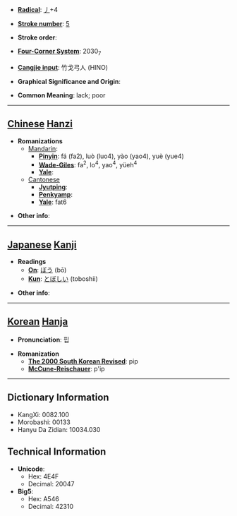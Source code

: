 * '''[[Wiktionary:Chinese radical index| Radical]]''': [[Wiktionary:Chinese radical index 丿|丿]]+4

* '''[[Wiktionary:Chinese total strokes index|Stroke number]]''': [[Wiktionary:Chinese total strokes index 5|5]]

* '''Stroke order''': 

* '''[[Wiktionary:Chinese four corner index|Four-Corner System]]''': 2030<sub>7</sub>

* '''[[Wiktionary:Chinese Cangjie index|Cangjie input]]''': 竹戈弓人 (HINO)

* '''Graphical Significance and Origin''': 

* '''Common Meaning''': lack; poor

----

== [[Chinese]] [[Hanzi]] ==

* '''Romanizations'''
** [[Mandarin]]:
*** '''[[Pinyin]]''': fá (fa2), luò (luo4), yào (yao4), yuè (yue4)
*** '''[[Wade-Giles]]''': fa<sup>2</sup>, lo<sup>4</sup>, yao<sup>4</sup>, yüeh<sup>4</sup>
*** '''[[Yale]]''': 
**[[Cantonese]]
***'''[[Jyutping]]''':
***'''[[Penkyamp]]''': 
***'''[[Yale]]''': fat6

* '''Other info''': 

----

== [[Japanese]] [[Kanji]] ==

* '''Readings'''
** '''[[On]]''': [[ぼう]] (bō)
** '''[[Kun]]''': [[とぼしい]] (toboshii)

* '''Other info''':  

----

== [[Korean]] [[Hanja]] ==

* '''Pronunciation''': 핍

* '''Romanization'''
** '''[[The 2000 South Korean Revised Romanization|The 2000 South Korean Revised]]''': pip
** '''[[McCune-Reischauer]]''': p'ip

----

== Dictionary Information ==

* KangXi: 0082.100
* Morobashi: 00133
* Hanyu Da Zidian: 10034.030

== Technical Information ==

* '''Unicode''':
** Hex: 4E4F
** Decimal: 20047
* '''Big5''':
** Hex: A546
** Decimal: 42310